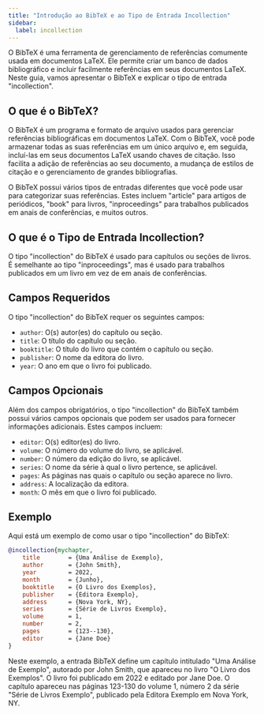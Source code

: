 ```yaml
---
title: "Introdução ao BibTeX e ao Tipo de Entrada Incollection"
sidebar:
  label: incollection
---
```



O BibTeX é uma ferramenta de gerenciamento de referências comumente usada em documentos LaTeX. Ele permite criar um banco de dados bibliográfico e incluir facilmente referências em seus documentos LaTeX. Neste guia, vamos apresentar o BibTeX e explicar o tipo de entrada "incollection".

<CiteDrive/>

## O que é o BibTeX?

O BibTeX é um programa e formato de arquivo usados para gerenciar referências bibliográficas em documentos LaTeX. Com o BibTeX, você pode armazenar todas as suas referências em um único arquivo e, em seguida, incluí-las em seus documentos LaTeX usando chaves de citação. Isso facilita a adição de referências ao seu documento, a mudança de estilos de citação e o gerenciamento de grandes bibliografias.

O BibTeX possui vários tipos de entradas diferentes que você pode usar para categorizar suas referências. Estes incluem "article" para artigos de periódicos, "book" para livros, "inproceedings" para trabalhos publicados em anais de conferências, e muitos outros.

## O que é o Tipo de Entrada Incollection?

O tipo "incollection" do BibTeX é usado para capítulos ou seções de livros. É semelhante ao tipo "inproceedings", mas é usado para trabalhos publicados em um livro em vez de em anais de conferências.

## Campos Requeridos

O tipo "incollection" do BibTeX requer os seguintes campos:

-   `author`: O(s) autor(es) do capítulo ou seção.
-   `title`: O título do capítulo ou seção.
-   `booktitle`: O título do livro que contém o capítulo ou seção.
-   `publisher`: O nome da editora do livro.
-   `year`: O ano em que o livro foi publicado.

## Campos Opcionais

Além dos campos obrigatórios, o tipo "incollection" do BibTeX também possui vários campos opcionais que podem ser usados para fornecer informações adicionais. Estes campos incluem:

-   `editor`: O(s) editor(es) do livro.
-   `volume`: O número do volume do livro, se aplicável.
-   `number`: O número da edição do livro, se aplicável.
-   `series`: O nome da série à qual o livro pertence, se aplicável.
-   `pages`: As páginas nas quais o capítulo ou seção aparece no livro.
-   `address`: A localização da editora.
-   `month`: O mês em que o livro foi publicado.

## Exemplo

Aqui está um exemplo de como usar o tipo "incollection" do BibTeX:

```bibtex
@incollection{mychapter,
	title        = {Uma Análise de Exemplo},
	author       = {John Smith},
	year         = 2022,
	month        = {Junho},
	booktitle    = {O Livro dos Exemplos},
	publisher    = {Editora Exemplo},
	address      = {Nova York, NY},
	series       = {Série de Livros Exemplo},
	volume       = 1,
	number       = 2,
	pages        = {123--130},
	editor       = {Jane Doe}
}
```

Neste exemplo, a entrada BibTeX define um capítulo intitulado "Uma Análise de Exemplo", autorado por John Smith, que apareceu no livro "O Livro dos Exemplos". O livro foi publicado em 2022 e editado por Jane Doe. O capítulo apareceu nas páginas 123-130 do volume 1, número 2 da série "Série de Livros Exemplo", publicado pela Editora Exemplo em Nova York, NY.
